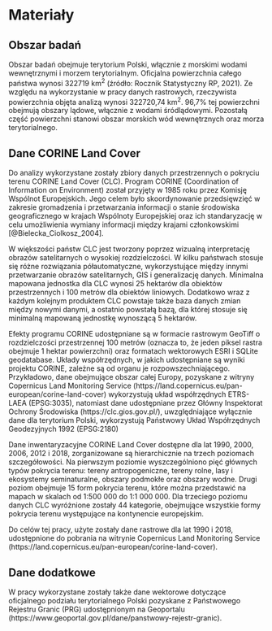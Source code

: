 # Materiały {#materialy}

## Obszar badań {#obszar_badan}
Obszar badań obejmuje terytorium Polski, włącznie z morskimi wodami wewnętrznymi i morzem terytorialnym.
Oficjalna powierzchnia całego państwa wynosi 322719 km^2^ (źródło: Rocznik Statystyczny RP, 2021).
Ze względu na wykorzystanie w pracy danych rastrowych, rzeczywista powierzchnia objęta analizą wynosi 322720,74 km^2^.
96,7% tej powierzchni obejmują obszary lądowe, włącznie z wodami śródlądowymi.
Pozostałą część powierzchni stanowi obszar morskich wód wewnętrznych oraz morza terytorialnego.

<!-- Ukształtowanie terenu Polski ułożone jest równoleżnikowo. -->
<!-- Obszary położone na północy i w centrum stanowią niziny, natomiast wyżyny i tereny górskie na południu. -->
<!-- Większość powierzchni stanowią tereny nizinne, stanowiące około 75% powierzchni kraju. -->


## Dane CORINE Land Cover {#clc}
<!-- Więcej o danych -- jak zostały stworzone, w oparciu o co, jaka jest ich dokładność, dla jakich lat i w jakiej rozdzielczości są dostępne, ile wyróżniają kategorii, itd... -->

Do analizy wykorzystane zostały zbiory danych przestrzennych o pokryciu terenu CORINE Land Cover (CLC).
Program CORINE (Coordination of Information on Environment) został przyjęty w 1985 roku przez Komisję Wspólnot Europejskich.
Jego celem było skoordynowanie przedsięwzięć w zakresie gromadzenia i przetwarzania informacji o stanie środowiska geograficznego w krajach Wspólnoty Europejskiej oraz ich standaryzację w celu umożliwienia wymiany informacji między krajami członkowskimi [@Bielecka_Ciolkosz_2004].

W większości państw CLC jest tworzony poprzez wizualną interpretację obrazów satelitarnych o wysokiej rozdzielczości.
W kilku państwach stosuje się różne rozwiązania półautomatyczne, wykorzystujące między innymi przetwarzanie obrazów satelitarnych, GIS i generalizację danych.
Minimalna mapowana jednostka dla CLC wynosi 25 hektarów dla obiektów przestrzennych i 100 metrów dla obiektów liniowych.
Dodatkowo wraz z każdym kolejnym produktem CLC powstaje także baza danych zmian między nowymi danymi, a ostatnio powstałą bazą, dla której stosuje się minimalną mapowaną jednostkę wynoszącą 5 hektarów.

Efekty programu CORINE udostępniane są w formacie rastrowym GeoTiff o rozdzielczości przestrzennej 100 metrów
(oznacza to, że jeden piksel rastra obejmuje 1 hektar powierzchni) oraz formatach wektorowych ESRI i SQLite geodatabase.
Układy współrzędnych, w jakich udostępniane są wyniki projektu CORINE, zależne są od organu je rozpowszechniającego.
Przykładowo, dane obejmujące obszar całej Europy, pozyskane z witryny Copernicus Land Monitoring Service (https://land.copernicus.eu/pan-european/corine-land-cover) wykorzystują układ współrzędnych ETRS-LAEA (EPSG:3035), natomiast dane udostępniane przez Główny Inspektorat Ochrony Środowiska (https://clc.gios.gov.pl/), uwzględniające wyłącznie dane dla terytorium Polski, wykorzystują Państwowy Układ Współrzędnych Geodezyjnych 1992 (EPSG:2180)

Dane inwentaryzacyjne CORINE Land Cover dostępne dla lat 1990, 2000, 2006, 2012 i 2018, zorganizowane są hierarchicznie na trzech poziomach szczegółowości.
Na pierwszym poziomie wyszczególniono pięć głównych typów pokrycia terenu: tereny antropogeniczne, tereny rolne, lasy i ekosystemy seminaturalne, obszary podmokłe oraz obszary wodne. 
Drugi poziom obejmuje 15 form pokrycia terenu, które można przedstawić na mapach w skalach od 1:500 000 do 1:1 000 000.
Dla trzeciego poziomu danych CLC wyróżnione zostały 44 kategorie, obejmujące wszystkie formy pokrycia terenu występujące na kontynencie europejskim.

Do celów tej pracy, użyte zostały dane rastrowe dla lat 1990 i 2018, udostępnione do pobrania na witrynie Copernicus Land Monitoring Service (https://land.copernicus.eu/pan-european/corine-land-cover).


## Dane dodatkowe {#dane_dodatkowe}

W pracy wykorzystane zostały także dane wektorowe dotyczące oficjalnego podziału terytorialnego Polski pozyskane z Państwowego Rejestru Granic (PRG) udostępnionym na Geoportalu (https://www.geoportal.gov.pl/dane/panstwowy-rejestr-granic).
<!-- oraz dane wektorowe z obszarami mezoregionów, pobrane z witryny Geoserwis (http://geoserwis.gdos.gov.pl/mapy/), prowadzonej przez Generalną Dyrekcje Ochrony Środowiska. -->
<!-- Wykorzystany podział na mezoregiony jest efektem doprecyzowania i uszczegółowienia granic regionów fizyczno-geograficznych z uwzględnieniem metodyki proponowanej w ostatnim podziale fizyczno-geograficznym Kondrackiego (1998, 2000).  -->

<!-- Physico-geographical mesoregions of Poland: Verification and adjustment of boundaries on the basis of contemporary spatial data, „Geographia Polonica” 2018, vol. 91, iss. 2, s.143-170 -->
<!-- Umieszczonej pod adresem http://www.geographiapolonica.pl/issue/item/91_2.html -->

